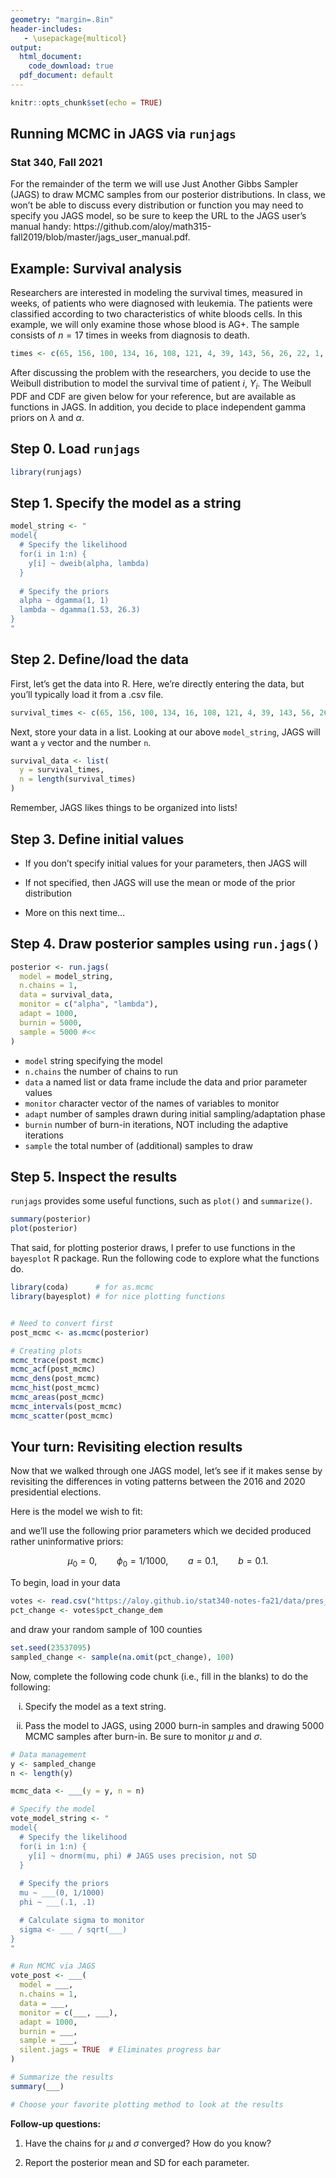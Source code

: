 ```yaml
---
geometry: "margin=.8in"
header-includes:
   - \usepackage{multicol}
output:
  html_document:
    code_download: true
  pdf_document: default
---
```


```r
knitr::opts_chunk$set(echo = TRUE)
```

## Running MCMC in JAGS via `runjags`

### Stat 340, Fall 2021


For the remainder of the term we will use Just Another Gibbs Sampler (JAGS) to draw MCMC samples from our posterior distributions. In class, we won't be able to discuss every distribution or function you may need to specify you JAGS model, so be sure to keep the URL to the JAGS user's manual handy: https://github.com/aloy/math315-fall2019/blob/master/jags_user_manual.pdf.


## Example: Survival analysis

Researchers are interested in modeling the survival times, measured in weeks, of patients who were diagnosed with leukemia. The patients were classified according to two characteristics of white bloods cells. In this example, we will only examine those whose blood is AG+. The sample consists of $n=17$ times in weeks from diagnosis to death.

```r
times <- c(65, 156, 100, 134, 16, 108, 121, 4, 39, 143, 56, 26, 22, 1, 1, 5, 65)
```

After discussing the problem with the researchers, you decide to use the Weibull distribution to model the survival time of patient $i$, $Y_i$. The Weibull PDF and CDF are given below for your reference, but are available as functions in JAGS.
\begin{align*}
f(y | v, \lambda) &= \lambda \alpha y^{\alpha-1} e^{-\lambda y^{\alpha}}, \quad y, \alpha, \lambda > 0\\
F(y | v, \lambda) &= 1 - e^{-\lambda y^{\alpha}}
\end{align*}
In addition, you decide to place independent gamma priors on $\lambda$ and $\alpha$. 


## Step 0. Load `runjags`

```r
library(runjags)
```

## Step 1. Specify the model as a string

```r
model_string <- "
model{ 
  # Specify the likelihood
  for(i in 1:n) {
    y[i] ~ dweib(alpha, lambda)
  }
  
  # Specify the priors
  alpha ~ dgamma(1, 1)
  lambda ~ dgamma(1.53, 26.3)
}
"
```

## Step 2. Define/load the data 

First, let's get the data into R. Here, we're directly entering the data, but you'll typically load it from a .csv file.
```r
survival_times <- c(65, 156, 100, 134, 16, 108, 121, 4, 39, 143, 56, 26, 22, 1, 1, 5, 65)
```

Next, store your data in a list. Looking at our above `model_string`, JAGS will want a `y` vector and the number `n`.
```r
survival_data <- list(
  y = survival_times,
  n = length(survival_times)
)
```

Remember, JAGS likes things to be organized into lists!


## Step 3. Define initial values

- If you don't specify initial values for your parameters, then JAGS will 

- If not specified,  then JAGS will use the mean or mode of the prior distribution

- More on this next time...


## Step 4. Draw posterior samples using `run.jags()` 


```r
posterior <- run.jags(
  model = model_string, 
  n.chains = 1, 
  data = survival_data, 
  monitor = c("alpha", "lambda"),
  adapt = 1000,  
  burnin = 5000, 
  sample = 5000 #<<
)
```

- `model` string specifying the model
- `n.chains` the number of chains to run
- `data` a named list or data frame include the data and prior parameter values
- `monitor` character vector of the names of variables to monitor
- `adapt` number of samples drawn during initial sampling/adaptation phase
- `burnin` number of burn-in iterations, NOT including the adaptive iterations
- `sample` the total number of (additional) samples to draw


## Step 5. Inspect the results

`runjags` provides some useful functions, such as `plot()` and `summarize()`.

```r
summary(posterior)
plot(posterior)
```

That said, for plotting posterior draws, I prefer to use functions in the `bayesplot` R package. Run the following code to explore what the functions do.

```r
library(coda)      # for as.mcmc
library(bayesplot) # for nice plotting functions


# Need to convert first
post_mcmc <- as.mcmc(posterior)

# Creating plots
mcmc_trace(post_mcmc)
mcmc_acf(post_mcmc)
mcmc_dens(post_mcmc)
mcmc_hist(post_mcmc)
mcmc_areas(post_mcmc)
mcmc_intervals(post_mcmc)
mcmc_scatter(post_mcmc)
```



## Your turn: Revisiting election results

Now that we walked through one JAGS model, let's see if it makes sense by revisiting the differences in voting patterns between the 2016 and 2020 presidential elections. 

Here is the model we wish to fit:

\begin{align*}
Y_i | \mu, \sigma &\overset{\rm iid}{\sim} \mathcal{N}(\mu, \sigma) & \qquad \qquad \qquad \qquad \qquad \qquad \qquad \qquad \phantom{text}\\
\mu & \sim \mathcal{N}(\mu_0, \sqrt{1/\phi_0}) &\\
\phi = 1/\sigma^2 & \sim {\rm Gamma}(a, b) &\\
\mu &\perp \phi
\end{align*}

and we'll use the following prior parameters which we decided produced rather uninformative priors:

$$
\mu_0 = 0, \qquad
\phi_0 = 1/1000, \qquad
a = 0.1, \qquad
b = 0.1.
$$

To begin, load in your data

```r
votes <- read.csv("https://aloy.github.io/stat340-notes-fa21/data/pres_pct_change_2016_2020.csv")
pct_change <- votes$pct_change_dem
```

and draw your random sample of 100 counties
```r
set.seed(23537095)
sampled_change <- sample(na.omit(pct_change), 100)
```

Now, complete the following code chunk (i.e., fill in the blanks) to do the following:

i. Specify the model as a text string. 

i. Pass the model to JAGS, using 2000 burn-in samples and drawing 5000 MCMC samples after burn-in. Be sure to monitor $\mu$ and $\sigma$.

```r
# Data management
y <- sampled_change
n <- length(y)

mcmc_data <- ___(y = y, n = n)

# Specify the model
vote_model_string <- "
model{
  # Specify the likelihood
  for(i in 1:n) {
    y[i] ~ dnorm(mu, phi) # JAGS uses precision, not SD
  }
  
  # Specify the priors
  mu ~ ___(0, 1/1000)
  phi ~ ___(.1, .1)

  # Calculate sigma to monitor
  sigma <- ___ / sqrt(___)
}
"

# Run MCMC via JAGS
vote_post <- ___(
  model = ___,
  n.chains = 1, 
  data = ___, 
  monitor = c(___, ___), 
  adapt = 1000,  
  burnin = ___, 
  sample = ___,
  silent.jags = TRUE  # Eliminates progress bar
)

# Summarize the results
summary(___)

# Choose your favorite plotting method to look at the results
```


**Follow-up questions:**

1. Have the chains for $\mu$ and $\sigma$ converged? How do you know?

    \vspace{.5in}

2. Report the posterior mean and SD for each parameter.

    \vspace{.5in}
